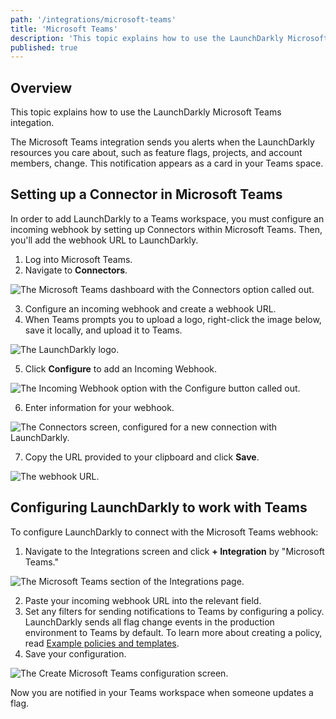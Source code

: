 ```yaml
---
path: '/integrations/microsoft-teams'
title: 'Microsoft Teams'
description: 'This topic explains how to use the LaunchDarkly Microsoft Teams integation, which sends alerts to your Teams space when LaunchDarkly resources change.'
published: true
---
```


## Overview

This topic explains how to use the LaunchDarkly Microsoft Teams integation.

The Microsoft Teams integration sends you alerts when the LaunchDarkly resources you care about, such as feature flags, projects, and account members, change. This notification appears as a card in your Teams space.

## Setting up a Connector in Microsoft Teams

In order to add LaunchDarkly to a Teams workspace, you must configure an incoming webhook by setting up Connectors within Microsoft Teams. Then, you'll add the webhook URL to LaunchDarkly.

1. Log into Microsoft Teams.
2. Navigate to **Connectors**.

![The Microsoft Teams dashboard with the Connectors option called out.](../images/ms-teams-connectors-callout.png)


3. Configure an incoming webhook and create a webhook URL.
4. When Teams prompts you to upload a logo, right-click the image below, save it locally, and upload it to Teams.

![The LaunchDarkly logo.](../images/ms-teams-ld-logo.png)


5. Click **Configure** to add an Incoming Webhook.

![The Incoming Webhook option with the Configure button called out.](../images/ms-teams-incoming-webhook-callout.png)

6. Enter information for your webhook.

![The Connectors screen, configured for a new connection with LaunchDarkly.](../images/ms-teams-webhook-connectors-screen.png)

7. Copy the URL provided to your clipboard and click **Save**.

![The webhook URL.](../images/ms-teams-connectors-url.png)


## Configuring LaunchDarkly to work with Teams

To configure LaunchDarkly to connect with the Microsoft Teams webhook:

1. Navigate to the Integrations screen and click **+ Integration** by "Microsoft Teams."

![The Microsoft Teams section of the Integrations page.](../images/ms-teams-add-integration.png)


2. Paste your incoming webhook URL into the relevant field.
3. Set any filters for sending notifications to Teams by configuring a policy. LaunchDarkly sends all flag change events in the production environment to Teams by default. To learn more about creating a policy, read [Example policies and templates](/home/members/example-policies).
4. Save your configuration.

![The Create Microsoft Teams configuration screen.](../images/ms-teams-ld-integration-config.png)


Now you are notified in your Teams workspace when someone updates a flag.
